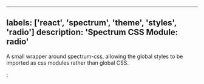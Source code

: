 

---
labels: ['react', 'spectrum', 'theme', 'styles', 'radio']
description: 'Spectrum CSS Module: radio'
---


A small wrapper around spectrum-css, allowing the global
styles to be imported as css modules rather than global CSS.

<CSSModulePreview styles={styles} />;
